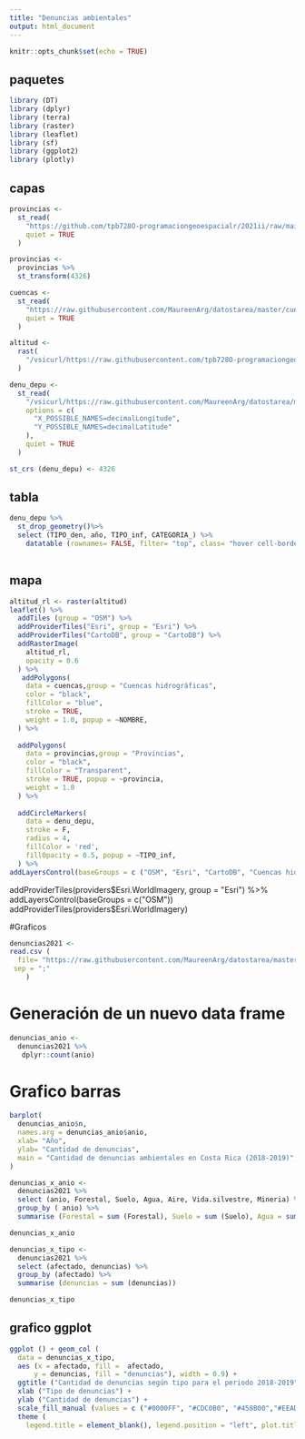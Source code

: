 ```yaml
---
title: "Denuncias ambientales"
output: html_document
---
```


```r
knitr::opts_chunk$set(echo = TRUE)
```

## paquetes

```r
library (DT)
library (dplyr)
library (terra)
library (raster)
library (leaflet)
library (sf)
library (ggplot2)
library (plotly)
```



## capas 

```r
provincias <-
  st_read(
    "https://github.com/tpb728O-programaciongeoespacialr/2021ii/raw/main/datos/ign/delimitacion-territorial-administrativa/provincias.geojson",
    quiet = TRUE
  )
```

```r
provincias <-
  provincias %>%
  st_transform(4326)
```

```r
cuencas <-
  st_read(
    "https://raw.githubusercontent.com/MaureenArg/datostarea/master/cuencas.geojson",
    quiet = TRUE
  )
```

```r
altitud <-
  rast(
    "/vsicurl/https://raw.githubusercontent.com/tpb728O-programaciongeoespacialr/2021ii/master/datos/worldclim/altitud.tif"
  )
```

```r
denu_depu <-
  st_read(
    "/vsicurl/https://raw.githubusercontent.com/MaureenArg/datostarea/master/denu_depu.csv",
    options = c(
      "X_POSSIBLE_NAMES=decimalLongitude",
      "Y_POSSIBLE_NAMES=decimalLatitude"
    ),
    quiet = TRUE
  )
```


```r
st_crs (denu_depu) <- 4326
```

## tabla 

```r
denu_depu %>%
  st_drop_geometry()%>%
  select (TIPO_den, año, TIPO_inf, CATEGORIA_) %>%
    datatable (rownames= FALSE, filter= "top", class= "hover cell-border stripe", caption= "Tabla 1: Tipo de denuncias ambientales según año", colnames = c( "Tipo de denuncia", "Año", "Detalle de la denuncia", "Categoría"), extensions = "Buttons", options = list (language = list (url = "//cdn.datatables.net/plug-ins/1.10.11/i18n/Spanish.json"),dom = "Bfrtip", buttons = c("csv", "excel", "pdf")))
               
```

## mapa 

```r
altitud_rl <- raster(altitud)
leaflet() %>%
  addTiles (group = "OSM") %>%
  addProviderTiles("Esri", group = "Esri") %>%
  addProviderTiles("CartoDB", group = "CartoDB") %>%
  addRasterImage(
    altitud_rl, 
    opacity = 0.6
  ) %>% 
   addPolygons(
    data = cuencas,group = "Cuencas hidrográficas", 
    color = "black",
    fillColor = "blue",
    stroke = TRUE,
    weight = 1.0, popup = ~NOMBRE,
  ) %>%
  
  addPolygons(
    data = provincias,group = "Provincias", 
    color = "black",
    fillColor = "Transparent",
    stroke = TRUE, popup = ~provincia, 
    weight = 1.0
  ) %>%
  
  addCircleMarkers(
    data = denu_depu,
    stroke = F,
    radius = 4,
    fillColor = 'red',
    fillOpacity = 0.5, popup = ~TIPO_inf,
  ) %>%
addLayersControl(baseGroups = c ("OSM", "Esri", "CartoDB", "Cuencas hidrográficas", "Provincias"))
```
addProviderTiles(providers$Esri.WorldImagery, group = "Esri") %>%
addLayersControl(baseGroups = c("OSM"))
addProviderTiles(providers$Esri.WorldImagery)

#Graficos 

```r
denuncias2021 <-
read.csv (
  file= "https://raw.githubusercontent.com/MaureenArg/datostarea/master/denunciasoct23.csv", 
 sep = ";"
    )
```

# Generación de un nuevo data frame

```r
denuncias_anio <-
  denuncias2021 %>%
   dplyr::count(anio)
```

# Grafico barras

```r
barplot(
  denuncias_anio$n, 
  names.arg = denuncias_anio$anio,
  xlab= "Año",
  ylab= "Cantidad de denuncias",
  main = "Cantidad de denuncias ambientales en Costa Rica (2018-2019)",
)
```


```r
denuncias_x_anio <-
  denuncias2021 %>%
  select (anio, Forestal, Suelo, Agua, Aire, Vida.silvestre, Mineria) %>%
  group_by ( anio) %>%
  summarise (Forestal = sum (Forestal), Suelo = sum (Suelo), Agua = sum (Agua), VidaSilvestre = sum (Vida.silvestre), Mineria = sum (Mineria))

denuncias_x_anio
```


```r
denuncias_x_tipo <-
  denuncias2021 %>%
  select (afectado, denuncias) %>%
  group_by (afectado) %>%
  summarise (denuncias = sum (denuncias))

denuncias_x_tipo
```

## grafico ggplot

```r
ggplot () + geom_col (
  data = denuncias_x_tipo, 
  aes (x = afectado, fill =  afectado, 
      y = denuncias, fill = "denuncias"), width = 0.9) +
  ggtitle ("Cantidad de denuncias según tipo para el periodo 2018-2019") +
  xlab ("Tipo de denuncias") +
  ylab ("Cantidad de denuncias") +
  scale_fill_manual (values = c ("#0000FF", "#CDC0B0", "#458B00","#EEAD0E" ,"#8B7355", "#BF3EFF")) +
  theme (
    legend.title = element_blank(), legend.position = "left", plot.title = element_text (size = 13))
```



